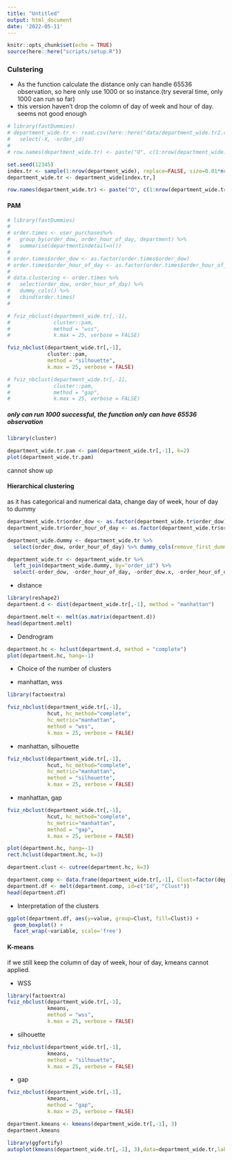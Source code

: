 ```yaml
---
title: "Untitled"
output: html_document
date: '2022-05-11'
---
```


```r
knitr::opts_chunk$set(echo = TRUE)
source(here::here("scripts/setup.R"))
```

### Culstering

* As the function calculate the distance only can handle 65536 observation, so here only use 1000 or so instance.(try several time, only 1000 can run so far)
* this version haven't  drop the colomn of day of week and hour of day. seems not good enough  

```r
# library(fastDummies)
# department_wide.tr <- read.csv(here::here("data/department_wide.tr2.csv")) %>%
#   select(-X, -order_id)
# 
# row.names(department_wide.tr) <- paste("O", c(1:nrow(department_wide.tr)), sep="") 
```

```r
set.seed(12345)
index.tr <- sample(1:nrow(department_wide), replace=FALSE, size=0.01*nrow(department_wide))
department_wide.tr <- department_wide[index.tr,] 

row.names(department_wide.tr) <- paste("O", c(1:nrow(department_wide.tr)), sep="") 

```

#### PAM  

```r
# library(fastDummies)
# 
# order.times <- user_purchases%>%
#   group_by(order_dow, order_hour_of_day, department) %>%
#   summarise(departmentindetail=n())
# 
# order.times$order_dow <- as.factor(order.times$order_dow)
# order.times$order_hour_of_day <- as.factor(order.times$order_hour_of_day)
# 
# data.clustering <- order.times %>%
#   select(order_dow, order_hour_of_day) %>%
#   dummy_cols() %>%
#   cbind(order.times)
#   


```

```r
# fviz_nbclust(department_wide.tr[,-1],
#              cluster::pam,
#              method = "wss",
#              k.max = 25, verbose = FALSE)

fviz_nbclust(department_wide.tr[,-1],
             cluster::pam,
             method = "silhouette", 
             k.max = 25, verbose = FALSE)

# fviz_nbclust(department_wide.tr[,-1],
#              cluster::pam,
#              method = "gap",
#              k.max = 25, verbose = FALSE)
```
##### only can run 1000 successful, the function only can have 65536 observation

```r
library(cluster)

department_wide.tr.pam <- pam(department_wide.tr[,-1], k=2)
plot(department_wide.tr.pam)
```

cannot show up  


#### Hierarchical clustering   

as it has categorical and numerical data, change day of week, hour of day to dummy  

```r
department_wide.tr$order_dow <- as.factor(department_wide.tr$order_dow)
department_wide.tr$order_hour_of_day <- as.factor(department_wide.tr$order_hour_of_day)

department_wide.dummy <- department_wide.tr %>%
  select(order_dow, order_hour_of_day) %>% dummy_cols(remove_first_dummy = F)

department_wide.tr <- department_wide.tr %>%
  left_join(department_wide.dummy, by="order_id") %>%
  select(-order_dow, -order_hour_of_day, -order_dow.x, -order_hour_of_day.x, -order_dow.y, -order_hour_of_day.y)
```

- distance  
```r
library(reshape2)
department.d <- dist(department_wide.tr[,-1], method = "manhattan") 

department.melt <- melt(as.matrix(department.d))
head(department.melt)
```

- Dendrogram  

```r
department.hc <- hclust(department.d, method = "complete")
plot(department.hc, hang=-1)
```

- Choice of the number of clusters  

- manhattan, wss  

```r
library(factoextra)

fviz_nbclust(department_wide.tr[,-1],
             hcut, hc_method="complete",
             hc_metric="manhattan",
             method = "wss", 
             k.max = 25, verbose = FALSE)
```

- manhattan, silhouette  

```r
fviz_nbclust(department_wide.tr[,-1],
             hcut, hc_method="complete",
             hc_metric="manhattan",
             method = "silhouette", 
             k.max = 25, verbose = FALSE)
```

- manhattan, gap   

```r
fviz_nbclust(department_wide.tr[,-1],
             hcut, hc_method="complete",
             hc_metric="manhattan",
             method = "gap", 
             k.max = 25, verbose = FALSE)
```


```r
plot(department.hc, hang=-1)
rect.hclust(department.hc, k=3)
```

```r
department.clust <- cutree(department.hc, k=3)

```

```r
department.comp <- data.frame(department_wide.tr[,-1], Clust=factor(department.clust), Id=row.names(department_wide.tr))
department.df <- melt(department.comp, id=c("Id", "Clust"))
head(department.df)
```
- Interpretation of the clusters
```r
ggplot(department.df, aes(y=value, group=Clust, fill=Clust)) +
  geom_boxplot() +
  facet_wrap(~variable, scale='free')
```



#### K-means

if we still keep the column of day of week, hour of day, kmeans cannot applied.

- WSS 
```r
library(factoextra)
fviz_nbclust(department_wide.tr[,-1],
             kmeans,
             method = "wss", 
             k.max = 25, verbose = FALSE)

```

- silhouette
```r
fviz_nbclust(department_wide.tr[,-1],
             kmeans, 
             method = "silhouette", 
             k.max = 25, verbose = FALSE)
```

- gap  
```r
fviz_nbclust(department_wide.tr[,-1],
             kmeans,
             method = "gap", 
             k.max = 25, verbose = FALSE)
```

```r
department.kmeans <- kmeans(department_wide.tr[,-1], 3)
department.kmeans
```

```r
library(ggfortify)
autoplot(kmeans(department_wide.tr[,-1], 3),data=department_wide.tr,label=T, label.size=2, frame=TRUE)
```



